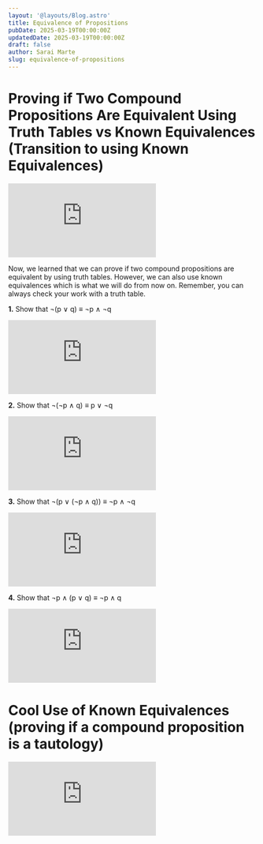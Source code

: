 ```yaml
---
layout: '@layouts/Blog.astro'
title: Equivalence of Propositions
pubDate: 2025-03-19T00:00:00Z 
updatedDate: 2025-03-19T00:00:00Z 
draft: false
author: Sarai Marte
slug: equivalence-of-propositions
---
```



# Proving if Two Compound Propositions Are Equivalent Using Truth Tables vs Known Equivalences (Transition to using Known Equivalences)

<iframe src="https://www.youtube.com/embed/PK7kcAkQjB8?si=As0EAys2KBh1wSfv&amp;start=5" title="YouTube video player" frameborder="0" allow="accelerometer; autoplay; clipboard-write; encrypted-media; gyroscope; picture-in-picture; web-share" referrerpolicy="strict-origin-when-cross-origin" allowfullscreen></iframe>

Now, we learned that we can prove if two compound propositions are equivalent by using truth tables. However, we can also use known equivalences which is what we will do from now on. Remember, you can always check your work with a truth table.  

**1.** Show that ¬(p ∨ q) ≡ ¬p ∧ ¬q

<Solution>
<iframe src="https://www.youtube.com/embed/set3ydA4diA?si=lI55zoD684TZnPlq&amp;start=5" title="YouTube video player" frameborder="0" allow="accelerometer; autoplay; clipboard-write; encrypted-media; gyroscope; picture-in-picture; web-share" referrerpolicy="strict-origin-when-cross-origin" allowfullscreen></iframe>
</Solution>

**2.** Show that ¬(¬p ∧ q) ≡ p ∨ ¬q

<Solution>
<iframe src="https://www.youtube.com/embed/AMGVGhvEIlk?si=Y75vN0smpwNWdUzy&amp;start=5" title="YouTube video player" frameborder="0" allow="accelerometer; autoplay; clipboard-write; encrypted-media; gyroscope; picture-in-picture; web-share" referrerpolicy="strict-origin-when-cross-origin" allowfullscreen></iframe>
</Solution>

**3.** Show that ¬(p ∨ (¬p ∧ q)) ≡ ¬p ∧ ¬q

<Solution>
<iframe src="https://www.youtube.com/embed/2gvD_p3ue2U?si=0wS9eo7lE3M4QfkL&amp;start=5" title="YouTube video player" frameborder="0" allow="accelerometer; autoplay; clipboard-write; encrypted-media; gyroscope; picture-in-picture; web-share" referrerpolicy="strict-origin-when-cross-origin" allowfullscreen></iframe>
</Solution>

**4.** Show that ¬p ∧ (p ∨ q) ≡ ¬p ∧ q

<Solution>
<iframe src="https://www.youtube.com/embed/2eOdKNLwSPc?si=IsdR7Sg6WHGQQNZM&amp;start=5" title="YouTube video player" frameborder="0" allow="accelerometer; autoplay; clipboard-write; encrypted-media; gyroscope; picture-in-picture; web-share" referrerpolicy="strict-origin-when-cross-origin" allowfullscreen></iframe>
</Solution>

# Cool Use of Known Equivalences (proving if a compound proposition is a tautology)

<iframe src="https://www.youtube.com/embed/_VQNCAx4Eig?si=PLjcb0a7FX-ahIRO&amp;start=5" title="YouTube video player" frameborder="0" allow="accelerometer; autoplay; clipboard-write; encrypted-media; gyroscope; picture-in-picture; web-share" referrerpolicy="strict-origin-when-cross-origin" allowfullscreen></iframe>
